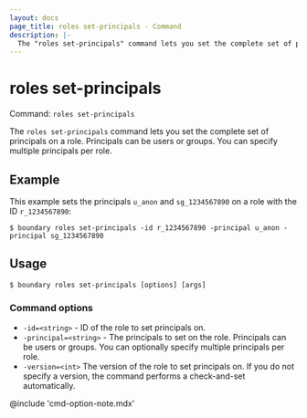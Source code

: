```yaml
---
layout: docs
page_title: roles set-principals - Command
description: |-
  The "roles set-principals" command lets you set the complete set of principals on a role. Principals can be users or groups.
---
```


# roles set-principals

Command: `roles set-principals`

The `roles set-principals` command lets you set the complete set of principals on a role.
Principals can be users or groups.
You can specify multiple principals per role.

## Example

This example sets the principals `u_anon` and `sg_1234567890` on a role with the ID `r_1234567890`:

```shell-session
$ boundary roles set-principals -id r_1234567890 -principal u_anon -principal sg_1234567890
```

## Usage

<CodeBlockConfig hideClipboard>

```shell-session
$ boundary roles set-principals [options] [args]
```

</CodeBlockConfig>

### Command options

- `-id=<string>` - ID of the role to set principals on.
- `-principal=<string>` - The principals to set on the role.
Principals can be users or groups.
You can optionally specify multiple principals per role.
- `-version=<int>` The version of the role to set principals on.
If you do not specify a version, the command performs a check-and-set automatically.

@include 'cmd-option-note.mdx'
